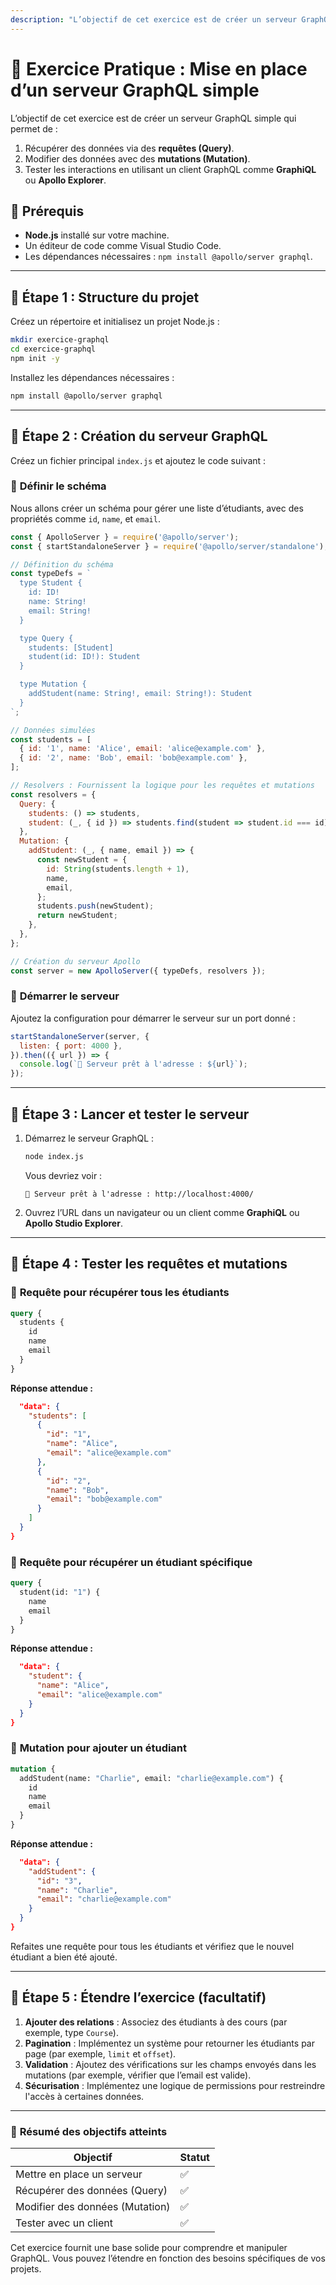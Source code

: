 ```yaml
---
description: "L’objectif de cet exercice est de créer un serveur GraphQL simple qui permet de : 1. Récupérer des données via des requêtes (Query). 2. Modifier des données avec des mutations (Mutation). 3. Tester les interactions en utilisant un client GraphQL comme GraphiQL ou Apollo Explorer."
---
```

# **📝 Exercice Pratique : Mise en place d’un serveur GraphQL simple**

L’objectif de cet exercice est de créer un serveur GraphQL simple qui permet de :
1. Récupérer des données via des **requêtes (Query)**.
2. Modifier des données avec des **mutations (Mutation)**.
3. Tester les interactions en utilisant un client GraphQL comme **GraphiQL** ou **Apollo Explorer**.

## 🧬 **Prérequis**
- **Node.js** installé sur votre machine.
- Un éditeur de code comme Visual Studio Code.
- Les dépendances nécessaires : `npm install @apollo/server graphql`.

---

## 🧬 **Étape 1 : Structure du projet**

Créez un répertoire et initialisez un projet Node.js :
```bash copy
mkdir exercice-graphql
cd exercice-graphql
npm init -y
```

Installez les dépendances nécessaires :
```bash copy
npm install @apollo/server graphql
```

---

## 🧬 **Étape 2 : Création du serveur GraphQL**

Créez un fichier principal `index.js` et ajoutez le code suivant :

### 🧱 **Définir le schéma**
Nous allons créer un schéma pour gérer une liste d’étudiants, avec des propriétés comme `id`, `name`, et `email`.
```javascript copy
const { ApolloServer } = require('@apollo/server');
const { startStandaloneServer } = require('@apollo/server/standalone');

// Définition du schéma
const typeDefs = `
  type Student {
    id: ID!
    name: String!
    email: String!
  }

  type Query {
    students: [Student]
    student(id: ID!): Student
  }

  type Mutation {
    addStudent(name: String!, email: String!): Student
  }
`;

// Données simulées
const students = [
  { id: '1', name: 'Alice', email: 'alice@example.com' },
  { id: '2', name: 'Bob', email: 'bob@example.com' },
];

// Resolvers : Fournissent la logique pour les requêtes et mutations
const resolvers = {
  Query: {
    students: () => students,
    student: (_, { id }) => students.find(student => student.id === id),
  },
  Mutation: {
    addStudent: (_, { name, email }) => {
      const newStudent = {
        id: String(students.length + 1),
        name,
        email,
      };
      students.push(newStudent);
      return newStudent;
    },
  },
};

// Création du serveur Apollo
const server = new ApolloServer({ typeDefs, resolvers });
```

### 🧬 **Démarrer le serveur**
Ajoutez la configuration pour démarrer le serveur sur un port donné :
```javascript copy
startStandaloneServer(server, {
  listen: { port: 4000 },
}).then(({ url }) => {
  console.log(`🚀 Serveur prêt à l'adresse : ${url}`);
});
```

---

## 🧬 **Étape 3 : Lancer et tester le serveur**

1. Démarrez le serveur GraphQL :
   ```bash copy
   node index.js
   ```
   Vous devriez voir :
   ```
   🚀 Serveur prêt à l'adresse : http://localhost:4000/
   ```

2. Ouvrez l’URL dans un navigateur ou un client comme **GraphiQL** ou **Apollo Studio Explorer**.

---

## 🧬 **Étape 4 : Tester les requêtes et mutations**

### 🧬 **Requête pour récupérer tous les étudiants**
```graphql copy
query {
  students {
    id
    name
    email
  }
}
```

**Réponse attendue :**
```json copy
  "data": {
    "students": [
      {
        "id": "1",
        "name": "Alice",
        "email": "alice@example.com"
      },
      {
        "id": "2",
        "name": "Bob",
        "email": "bob@example.com"
      }
    ]
  }
}
```

### 🧬 **Requête pour récupérer un étudiant spécifique**
```graphql copy
query {
  student(id: "1") {
    name
    email
  }
}
```

**Réponse attendue :**
```json copy
  "data": {
    "student": {
      "name": "Alice",
      "email": "alice@example.com"
    }
  }
}
```

### 🧬 **Mutation pour ajouter un étudiant**
```graphql copy
mutation {
  addStudent(name: "Charlie", email: "charlie@example.com") {
    id
    name
    email
  }
}
```

**Réponse attendue :**
```json copy
  "data": {
    "addStudent": {
      "id": "3",
      "name": "Charlie",
      "email": "charlie@example.com"
    }
  }
}
```

Refaites une requête pour tous les étudiants et vérifiez que le nouvel étudiant a bien été ajouté.

---

## 🧪 **Étape 5 : Étendre l’exercice (facultatif)**

1. **Ajouter des relations** : Associez des étudiants à des cours (par exemple, type `Course`).
2. **Pagination** : Implémentez un système pour retourner les étudiants par page (par exemple, `limit` et `offset`).
3. **Validation** : Ajoutez des vérifications sur les champs envoyés dans les mutations (par exemple, vérifier que l’email est valide).
4. **Sécurisation** : Implémentez une logique de permissions pour restreindre l'accès à certaines données.

---

### 🧾 **Résumé des objectifs atteints**

| **Objectif**                  | **Statut**                  |
|-------------------------------|----------------------------|
| Mettre en place un serveur    | ✅                        |
| Récupérer des données (Query) | ✅                        |
| Modifier des données (Mutation)| ✅                       |
| Tester avec un client         | ✅                        |

Cet exercice fournit une base solide pour comprendre et manipuler GraphQL. Vous pouvez l’étendre en fonction des besoins spécifiques de vos projets.